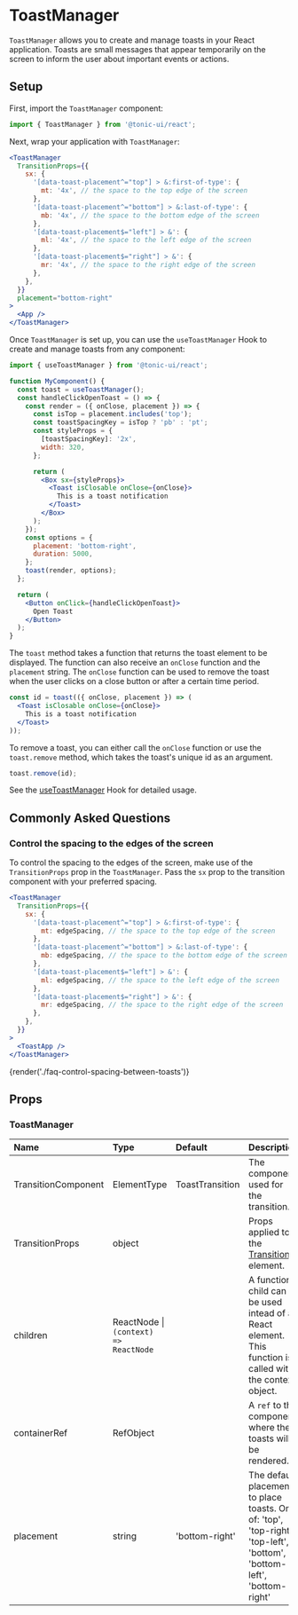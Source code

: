 # ToastManager

`ToastManager` allows you to create and manage toasts in your React application. Toasts are small messages that appear temporarily on the screen to inform the user about important events or actions.

## Setup

First, import the `ToastManager` component:

```jsx
import { ToastManager } from '@tonic-ui/react';
```

Next, wrap your application with `ToastManager`:

```jsx disabled
<ToastManager
  TransitionProps={{
    sx: {
      '[data-toast-placement^="top"] > &:first-of-type': {
        mt: '4x', // the space to the top edge of the screen
      },
      '[data-toast-placement^="bottom"] > &:last-of-type': {
        mb: '4x', // the space to the bottom edge of the screen
      },
      '[data-toast-placement$="left"] > &': {
        ml: '4x', // the space to the left edge of the screen
      },
      '[data-toast-placement$="right"] > &': {
        mr: '4x', // the space to the right edge of the screen
      },
    },
  }}
  placement="bottom-right"
>
  <App />
</ToastManager>
```

Once `ToastManager` is set up, you can use the `useToastManager` Hook to create and manage toasts from any component:

```jsx disabled
import { useToastManager } from '@tonic-ui/react';

function MyComponent() {
  const toast = useToastManager();
  const handleClickOpenToast = () => {
    const render = ({ onClose, placement }) => {
      const isTop = placement.includes('top');
      const toastSpacingKey = isTop ? 'pb' : 'pt';
      const styleProps = {
        [toastSpacingKey]: '2x',
        width: 320,
      };

      return (
        <Box sx={styleProps}>
          <Toast isClosable onClose={onClose}>
            This is a toast notification
          </Toast>
        </Box>
      );
    });
    const options = {
      placement: 'bottom-right',
      duration: 5000,
    };
    toast(render, options);
  };

  return (
    <Button onClick={handleClickOpenToast}>
      Open Toast
    </Button>
  );
}
```

The `toast` method takes a function that returns the toast element to be displayed. The function can also receive an `onClose` function and the `placement` string. The `onClose` function can be used to remove the toast when the user clicks on a close button or after a certain time period.

```jsx disabled
const id = toast(({ onClose, placement }) => (
  <Toast isClosable onClose={onClose}>
    This is a toast notification
  </Toast>
));
```

To remove a toast, you can either call the `onClose` function or use the `toast.remove` method, which takes the toast's unique id as an argument.

```jsx disabled
toast.remove(id);
```

See the [useToastManager](./toast-manager/useToastManager) Hook for detailed usage.

## Commonly Asked Questions

### Control the spacing to the edges of the screen

To control the spacing to the edges of the screen, make use of the `TransitionProps` prop in the `ToastManager`. Pass the `sx` prop to the transition component with your preferred spacing.

```jsx disabled
<ToastManager
  TransitionProps={{
    sx: {
      '[data-toast-placement^="top"] > &:first-of-type': {
        mt: edgeSpacing, // the space to the top edge of the screen
      },
      '[data-toast-placement^="bottom"] > &:last-of-type': {
        mb: edgeSpacing, // the space to the bottom edge of the screen
      },
      '[data-toast-placement$="left"] > &': {
        ml: edgeSpacing, // the space to the left edge of the screen
      },
      '[data-toast-placement$="right"] > &': {
        mr: edgeSpacing, // the space to the right edge of the screen
      },
    },
  }}
>
  <ToastApp />
</ToastManager>
```

{render('./faq-control-spacing-between-toasts')}

## Props

### ToastManager

| Name | Type | Default | Description |
| :--- | :--- | :------ | :---------- |
| TransitionComponent | ElementType | ToastTransition | The component used for the transition. |
| TransitionProps | object | | Props applied to the [Transition](http://reactcommunity.org/react-transition-group/transition#Transition-props) element. |
| children | ReactNode \| `(context) => ReactNode` | | A function child can be used intead of a React element. This function is called with the context object. |
| containerRef | RefObject | | A `ref` to the component where the toasts will be rendered. |
| placement | string | 'bottom-right' | The default placement to place toasts. One of: 'top', 'top-right', 'top-left', 'bottom', 'bottom-left', 'bottom-right' |

